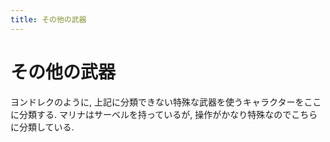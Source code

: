 ```yaml
---
title: その他の武器
---
```


# その他の武器 {-}

ヨンドレクのように, 上記に分類できない特殊な武器を使うキャラクターをここに分類する. マリナはサーベルを持っているが, 操作がかなり特殊なのでこちらに分類している.